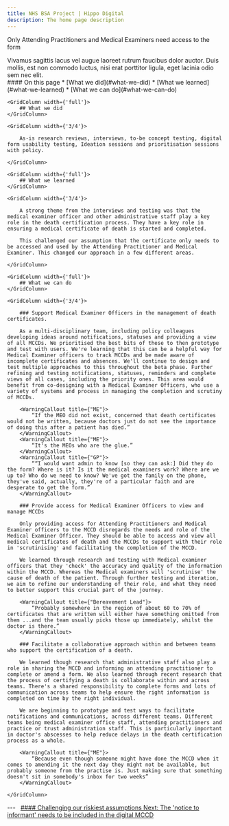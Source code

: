 ```yaml
---
title: NHS BSA Project | Hippo Digital
description: The home page description
---
```


<Heading caption='Challenging our riskiest assumptions' tag='h1'>Only Attending Practitioners and Medical Examiners need access to the form</Heading>

<GridRow>
    <GridColumn width={'2/3'}>
        <LeadParagraph>
            Vivamus sagittis lacus vel augue laoreet rutrum faucibus dolor auctor. Duis mollis, est non commodo luctus, nisi erat porttitor ligula, eget lacinia odio sem nec elit.
        </LeadParagraph>
    </GridColumn>
    <GridColumn width={'1/3'}>
        <nav className="in-page-nav">
            #### On this page
            * [What we did](#what-we-did)
            * [What we learned](#what-we-learned)
            * [What we can do](#what-we-can-do)
        </nav>
    </GridColumn>
</GridRow>

<GridRow>

    <GridColumn width={'full'}>
        ## What we did
    </GridColumn>
    
    <GridColumn width={'3/4'}>
        
        As-is research reviews, interviews, to-be concept testing, digital form usability testing, Ideation sessions and prioritisation sessions with policy.

    </GridColumn>
    
</GridRow>

<GridRow>

    <GridColumn width={'full'}>
        ## What we learned
    </GridColumn>
    
    <GridColumn width={'3/4'}>

        A strong theme from the interviews and testing was that the medical examiner officer and other administrative staff play a key role in the death certification process. They have a key role in ensuring a medical certificate of death is started and completed.  

        This challenged our assumption that the certificate only needs to be accessed and used by the Attending Practitioner and Medical Examiner. This changed our approach in a few different areas. 

    </GridColumn>

</GridRow>

<GridRow>

    <GridColumn width={'full'}>
        ## What we can do
    </GridColumn>
    
    <GridColumn width={'3/4'}>

        ### Support Medical Examiner Officers in the management of death certificates. 

        As a multi-disciplinary team, including policy colleagues developing ideas around notifications, statuses and providing a view of all MCCDs. We prioritised the best bits of these to then prototype and test with users. We're learning that this can be a helpful way for Medical Examiner officers to track MCCDs and be made aware of incomplete certificates and absences. We'll continue to design and test multiple approaches to this throughout the beta phase. Further refining and testing notifications, statuses, reminders and complete views of all cases, including the priority ones. This area would benefit from co-designing with a Medical Examiner Officers, who use a variety of systems and process in managing the completion and scrutiny of MCCDs.  

        <WarningCallout title={"ME"}>
            “If the MEO did not exist, concerned that death certificates would not be written, because doctors just do not see the importance of doing this after a patient has died.”
        </WarningCallout>
        <WarningCallout title={"ME"}>
            “It's the MEOs who are the glue.”
        </WarningCallout>
        <WarningCallout title={"GP"}>
            ““I would want admin to know [so they can ask:] Did they do the form? Where is it? Is it the medical examiners work? Where are we up to? Who do we need to know? We've got the family on the phone, they've said, actually, they're of a particular faith and are desperate to get the form.”
        </WarningCallout>

        ### Provide access for Medical Examiner Officers to view and manage MCCDs 

        Only providing access for Attending Practitioners and Medical Examiner officers to the MCCD disregards the needs and role of the Medical Examiner Officer. They should be able to access and view all medical certificates of death and the MCCDs to support with their role in 'scrutinising' and facilitating the completion of the MCCD.  

        We learned through research and testing with Medical examiner officers that they 'check' the accuracy and quality of the information within the MCCD. Whereas the Medical examiners will 'scrutinise' the cause of death of the patient. Through further testing and iteration, we aim to refine our understanding of their role, and what they need to better support this crucial part of the journey. 

        <WarningCallout title={"Bereavement Lead"}>
            “Probably somewhere in the region of about 60 to 70% of certificates that are written will either have something omitted from them ...and the team usually picks those up immediately, whilst the doctor is there.”
        </WarningCallout>

        ### Facilitate a collaborative approach within and between teams who support the certification of a death. 

        We learned though research that administrative staff also play a role in sharing the MCCD and informing an attending practitioner to complete or amend a form. We also learned through recent research that the process of certifying a death is collaborate within and across teams. There's a shared responsibility to complete forms and lots of communication across teams to help ensure the right information is completed on time by the right individual.  

        We are beginning to prototype and test ways to facilitate notifications and communications, across different teams. Different teams being medical examiner office staff, attending practitioners and practice or trust administration staff. This is particularly important in doctor's abscesses to help reduce delays in the death certification process as a whole.   

        <WarningCallout title={"ME"}>
            “Because even though someone might have done the MCCD when it comes to amending it the next day they might not be available, but probably someone from the practise is. Just making sure that something doesn't sit in somebody's inbox for two weeks”
        </WarningCallout>

    </GridColumn>

</GridRow>

<GridRow>
    <GridColumn width={'full'}>
        ---
    </GridColumn>
</GridRow>
<GridRow>
    <GridColumn width={'1/2'}>
        &nbsp;
    </GridColumn>
    <GridColumn width={'1/2'}>
        <a className="next-page" href="/assumptions/assumption-4">
            #### Challenging our riskiest assumptions
            Next: <span>The 'notice to informant' needs to be included in the digital MCCD</span>
        </a>
    </GridColumn>
</GridRow>

